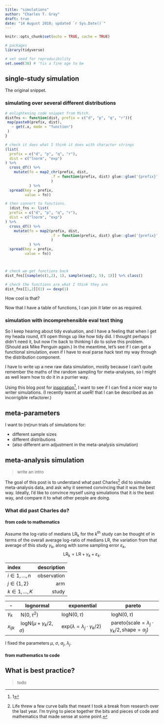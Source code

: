 ```yaml
---
title: "simulations"
author: "Charles T. Gray"
draft: true
date: "14 August 2018; updated `r Sys.Date()`"
---
```


```r
knitr::opts_chunk$set(echo = TRUE, cache = TRUE)
```

```r
# packages
library(tidyverse)
```

```r
# set seed for reproducibility
set.seed(38) # 'tis a fine age to be

```

## single-study simulation

The original snippet. 

### simulating over several different distributions

```r
# enlightening code snippet from Mitch. 
distfns <- function(dist, prefix = c("d", "p", "q", "r")){
 map(paste0(prefix, dist),
   ~ get(.x, mode = "function")
 )
}
```


```r
# check it does what I think it does with character strings
(list(
  prefix = c("d", "p", "q", "r"),
  dist = c("lnorm", "exp")
) %>% 
  cross_df() %>% 
    mutate(fn = map2_chr(prefix, dist, 
                     .f = function(prefix, dist) glue::glue('{prefix}', '{dist}') 
                     )
           ) %>% 
  spread(key = prefix,
         value = fn)) 

# then convert to functions.
  (dist_fns <- list(
  prefix = c("d", "p", "q", "r"),
  dist = c("lnorm", "exp")
) %>% 
  cross_df() %>% 
    mutate(fn = map2(prefix, dist, 
                     .f = function(prefix, dist) glue::glue('{prefix}', '{dist}') %>% get()
                     )
           ) %>% 
  spread(key = prefix,
         value = fn)) 



# check we get functions back
dist_fns[[sample(c(1,2), 1), sample(seq(2, 5), 1)]] %>% class()

# check the functions are what I think they are
dist_fns[[1,2]](1) == dexp(1)

```

How cool is that? 

Now that I have a table of functions, I can join it later on as required. 


### simulation with incomprehensible eval text thing

So I keep hearing about tidy evaluation, and I have a feeling that when I get my heada round, it'll open things up like how tidy did. I thought perhaps I didn't need it, but now I'm back to thinking I do to solve this problem. (Should ask Mike Penguin again.) In the meantime, let's see if I can get a functional simulation, even if I have to eval parse hack text my way through the distribution component.

I have to write up a new raw data simulation, mostly because I can't quite remember the maths of the random sampling for meta-analyses, so I might as well learn how to do it in a purrier way.  

Using this blog post for [inspiration](https://aosmith.rbind.io/2018/06/05/a-closer-look-at-replicate-and-purrr/)^[1], I want to see if I can find a nicer way to writer simulations. (I recently learnt at useR! that I can be described as an incorrigible refactorer.) 

[^1]: Much obliged, [Ariel](https://twitter.com/hashtag/aosmith)!

## meta-parameters

I want to (re)run trials of simulations for:

- different sample sizes
- different distributions
- (also different arm adjustment in the meta-analysis simulation)

## meta-analysis simulation

> write an intro

The goal of this post is to understand what past Charles[^1] did to simulate meta-analysis data, and ask why it seemed convincing that it was the best way. Ideally, I'd like to convince myself using simulations that it *is* the best way, and compare it to what other people are doing. 

[^1]: Life threw a few curve balls that meant I took a break from research over the last year. I'm trying to piece together the bits and pieces of code and mathematics that made sense at some point. 

### What did past Charles do?

#### from code to mathematics

Assume the log-ratio of medians $\mathrm{LR_k}$ for the $k^\mathrm{th}$ study can be thought of in terms of the overall average log-ratio of medians $\mathrm{LR}$, the variation from that average of this study $\gamma_k$, along with some sampling error $\varepsilon_k$, 
$$\mathrm{LR_k} = \mathrm{LR} + \gamma_k + \varepsilon_k.$$  

index | description
:---------------------------|------:
$i \in 1, \dots, n$ | observation
$j \in \{1,2\}$ | arm
$k \in 1, \dots, K$ | study

-|lognormal|exponential|pareto
----|---------------------------|---------------------------------|----------------------------------
$\gamma_k$| $~\mathrm N(0, \tau^2)$ | $~\mathrm{logN}(0, \tau)$ | $~\mathrm{logN}(0, \tau)$ | 
$x_{ijk}$  | $~\mathrm{logN}(\mu + \gamma_k/2, \sigma)$ |$~\mathrm{exp}(\lambda = \lambda_j \cdot \gamma_k / 2)$ | $~\mathrm{pareto}(\text{scale} = \lambda_j \cdot \gamma_k/2, \text{shape} = \alpha_j)$

I fixed the parameters $\mu$, $\sigma$, $\alpha_j$, $\lambda_j$.

#### from mathematics to code


## What is best practice?

> todo 